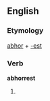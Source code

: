 ==English==

===Etymology===
[[abhor]] + [[-est]]

===Verb===
'''abhorrest'''

# {{context|archaic}} {{second-person singular of|abhor}}